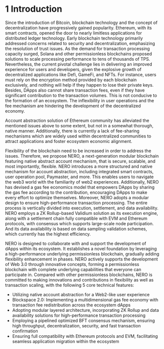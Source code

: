 # 1 Introduction

Since the introduction of Bitcoin, blockchain technology and the concept of decentralization have progressively gained popularity. Ethereum, with its smart contracts, opened the door to nearly limitless applications for distributed ledger technology. Early blockchain technology primarily addressed concerns related to security and decentralization, emphasizing the resolution of trust issues. As the demand for transaction processing capacity surged, Solana and other permissionless blockchains proposed solutions to scale processing performance to tens of thousands of TPS. Nevertheless, the current pivotal challenge lies in delivering an improved experience for users and developers, given the explosive growth of decentralized applications like Defi, GameFi, and NFTs. For instance, users must rely on the encryption method provided by each blockchain exclusively, and nothing will help if they happen to lose their private keys. Besides, DApps also cannot share transaction fees, even if they have significant contribution to the transaction volumes. This is not conducive to the formation of an ecosystem. The inflexibility in user operations and the fee mechanism are hindering the development of the decentralized economy.

Account abstraction solution of Ethereum community has alleviated the mentioned issues above to some extent, but not in a somewhat thorough, native manner. Additionally, there is currently a lack of fee-sharing mechanisms which are widely used within decentralized communities to attract applications and foster ecosystem economic alignment.

Flexibility of the blockchain need to be increased in order to address the issues. Therefore, we propose NERO, a next-generation modular blockchain featuring native abstract account mechanism, that is secure, scalable, and most importantly, flexible. NERO introduces a more structured and native mechanism for account abstraction, including integrated smart contracts, user operation pool, Paymaster, and more. This enables users to navigate the web3 world with the familiarity of web2 experiences. Additionally, NERO has devised a gas fee economics model that empowers DApps by sharing the gas fee according to the contribution, encouraging DApps to make every effort to optimize themselves. Moreover, NERO adopts a modular design to ensure high-performance transaction processing. The entire process is vertically divided into execution, settlement, and data availability. NERO employs a ZK Rollup-based Validium solution as its execution engine, along with a settlement chain fully compatible with EVM and Ethereum protocols, with consensus which supports large-scale node participation. And its data availability is based on data sampling validation schemes, which currently has the highest efficiency.

NERO is designed to collaborate with and support the development of dApps within its ecosystem. It establishes a novel foundation by leveraging a high-performance underlying permissionless blockchain, gradually adding flexibility enhancement in phases. NERO actively supports the development of Web 3.0 through innovative concepts, forming a permissionless blockchain with complete underlying capabilities that everyone can participate in. Compared with other permissionless blockchains, NERO is committed to making innovations and contributions in flexibility as well as transaction scaling, with the following 5 core technical features:

* Utilizing native account abstraction for a Web2-like user experience
* Blockspace 2.0: Implementing a multidimensional gas fee economy with transaction fee redistribution across the ecosystem dApps
* Adopting modular layered architecture, incorporating ZK Rollup and data availability solutions for high-performance transaction processing
* Employing a pipelined optimized BFT consensus mechanism, ensuring high throughput, decentralization, security, and fast transaction confirmation
* Ensuring full compatibility with Ethereum protocols and EVM, facilitating seamless application migration within the ecosystem